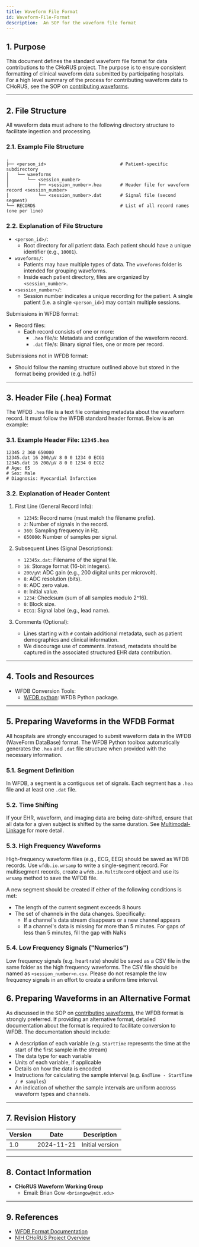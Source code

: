 ```yaml
---
title: Waveform File Format
id: Waveform-File-Format
description:  An SOP for the waveform file format
---
```


## 1. Purpose

This document defines the standard waveform file format for data contributions to the CHoRUS project. The purpose is to ensure consistent formatting of clinical waveform data submitted by participating hospitals. For a high level summary of the process for contributing waveform data to CHoRUS, see the SOP on [contributing waveforms](/Chorus_SOP/docs/Waveform-Data/).

---

## 2. File Structure

All waveform data must adhere to the following directory structure to facilitate ingestion and processing.

### 2.1. Example File Structure

```plaintext
.
├── <person_id>                            # Patient-specific subdirectory
│   └── waveforms
│       └── <session_number>
│           ├── <session_number>.hea       # Header file for waveform record <session_number>
│           └── <session_number>.dat       # Signal file (second segment)
└── RECORDS                                # List of all record names (one per line)
```

### 2.2. Explanation of File Structure

- `<person_id>/`:
  - Root directory for all patient data. Each patient should have a unique identifier (e.g., `10001`).
- `waveforms/`:
  - Patients may have multiple types of data. The `waveforms` folder is intended for grouping waveforms.
  - Inside each patient directory, files are organized by `<session_number>`.
- `<session_number>/`:
  - Session number indicates a unique recording for the patient. A single patient (i.e. a single `<person_id>`) may contain multiple sessions.

Submissions in WFDB format:
- Record files:
  - Each record consists of one or more:
    - `.hea` file/s: Metadata and configuration of the waveform record.
    - `.dat` file/s: Binary signal files, one or more per record.

Submissions not in WFDB format:
- Should follow the naming structure outlined above but stored in the format being provided (e.g. hdf5)

---

## 3. Header File (.hea) Format

The WFDB `.hea` file is a text file containing metadata about the waveform record. It must follow the WFDB standard header format. Below is an example:

### 3.1. Example Header File: `12345.hea`

```
12345 2 360 650000
12345.dat 16 200/μV 8 0 0 1234 0 ECG1
12345.dat 16 200/μV 8 0 0 1234 0 ECG2
# Age: 65
# Sex: Male
# Diagnosis: Myocardial Infarction
```

### 3.2. Explanation of Header Content

1. First Line (General Record Info):
    - `12345`: Record name (must match the filename prefix).
    - `2`: Number of signals in the record.
    - `360`: Sampling frequency in Hz.
    - `650000`: Number of samples per signal.

2. Subsequent Lines (Signal Descriptions):
    - `12345x.dat`: Filename of the signal file.
    - `16`: Storage format (16-bit integers).
    - `200/μV`: ADC gain (e.g., 200 digital units per microvolt).
    - `8`: ADC resolution (bits).
    - `0`: ADC zero value.
    - `0`: Initial value.
    - `1234`: Checksum (sum of all samples modulo 2^16).
    - `0`: Block size.
    - `ECG1`: Signal label (e.g., lead name).

3. Comments (Optional):
    - Lines starting with `#` contain additional metadata, such as patient demographics and clinical information.
    - We discourage use of comments. Instead, metadata should be captured in the associated structured EHR data contribution.

---

## 4. Tools and Resources

- WFDB Conversion Tools:
  - [WFDB python](https://github.com/MIT-LCP/wfdb-python): WFDB Python package.

---

## 5. Preparing Waveforms in the WFDB Format

All hospitals are strongly encouraged to submit waveform data in the WFDB (WaveForm DataBase) format. The WFDB Python toolbox automatically generates the `.hea` and `.dat` file structure when provided with the necessary information.

### 5.1. Segment Definition

In WFDB, a segment is a contiguous set of signals. Each segment has a `.hea` file and at least one `.dat` file.

### 5.2. Time Shifting

If your EHR, waveform, and imaging data are being date-shifted, ensure that all data for a given subject is shifted by the same duration. See [Multimodal-Linkage](https://chorus-ai.github.io/Chorus_SOP/docs/Multimodal-Linkage/) for more detail.

### 5.3. High Frequency Waveforms

High-frequency waveform files (e.g., ECG, EEG) should be saved as WFDB records. Use `wfdb.io.wrsamp` to write a single-segment record. For multisegment records, create a `wfdb.io.MultiRecord` object and use its `wrsamp` method to save the WFDB file.

A new segment should be created if either of the following conditions is met:

- The length of the current segment exceeds 8 hours
- The set of channels in the data changes. Specifically:
  - If a channel's data stream disappears or a new channel appears
  - If a channel's data is missing for more than 5 minutes. For gaps of less than 5 minutes, fill the gap with NaNs

### 5.4. Low Frequency Signals ("Numerics")

Low frequency signals (e.g. heart rate) should be saved as a CSV file in the same folder as the high frequency waveforms. The CSV file should be named as `<session_number>n.csv`. Please do not resample the low frequency signals in an effort to  create a uniform time interval. 

## 6. Preparing Waveforms in an Alternative Format

As discussed in the SOP on [contributing waveforms](/Chorus_SOP/docs/Waveform-Data/), the WFDB format is strongly preferred. If providing an alternative format, detailed documentation about the format is required to facilitate conversion to WFDB. The documentation should include:

- A description of each variable (e.g. `StartTime` represents the time at the start of the first sample in the
stream)
- The data type for each variable
- Units of each variable, if applicable
- Details on how the data is encoded
- Instructions for calculating the sample interval (e.g. `EndTime - StartTime / # samples`)
- An indication of whether the sample intervals are uniform accross waveform types and channels.

---

## 7. Revision History

| Version | Date       | Description                                |
|---------|------------|--------------------------------------------|
| 1.0     | 2024-11-21 | Initial version                            |

---

## 8. Contact Information

- **CHoRUS Waveform Working Group**
  - Email: Brian Gow `<briangow@mit.edu>`

---

## 9. References

- [WFDB Format Documentation](https://wfdb.io/)
- [NIH CHoRUS Project Overview](https://chorus4ai.org/)
